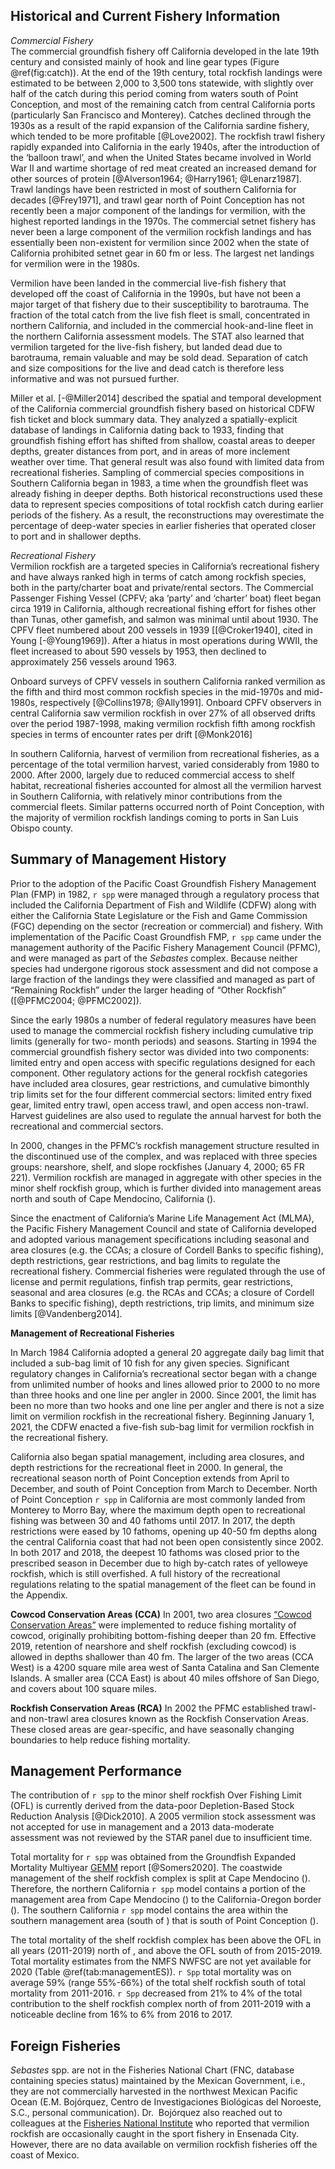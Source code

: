 ## Historical and Current Fishery Information
*Commercial Fishery*   
The commercial groundfish fishery off California developed in the late 19th 
century and consisted mainly of hook and line gear types (Figure \@ref(fig:catch)). 
At the end of the 19th century, total rockfish landings were estimated to be between 
2,000 to 3,500 tons statewide, with slightly over half of the catch during this 
period coming from waters south of Point Conception, and most of the remaining 
catch from central California ports (particularly San Francisco and Monterey). 
Catches declined through the 1930s as a result of the rapid expansion of the 
California sardine fishery, which tended to be more profitable [@Love2002]. 
The rockfish trawl fishery rapidly expanded into California in the early 1940s, 
after the introduction of the ‘balloon trawl’, and when the United States became 
involved in World War II and wartime shortage of red 
meat created an increased demand for other sources of protein [@Alverson1964; 
@Harry1961; @Lenarz1987]. Trawl landings have been restricted in most of southern 
California for decades [@Frey1971], and trawl gear north of Point Conception has 
not recently been a major component of the landings for vermilion, with the 
highest reported landings in the 1970s. The commercial setnet fishery has never 
been a large component of the vermilion rockfish landings and has essentially 
been non-existent for vermilion since 2002 when the state of California prohibited 
setnet gear in 60 fm or less. The largest net landings for vermilion were in the 1980s.

Vermilion have been landed in the commercial live-fish fishery that developed 
off the coast of 
California in the 1990s, but have not been a major target of that fishery due 
to their susceptibility to barotrauma. The fraction of the total catch 
from the live fish fleet is small, concentrated in northern California, and 
included in the commercial hook-and-line fleet in the northern California 
assessment models.  The STAT also learned that vermilion targeted for the live-fish 
fishery, but landed dead due to barotrauma, remain valuable and may be sold dead. 
Separation of catch and size compositions for the live and dead catch is therefore 
less informative and was not pursued further.


Miller et al. [-@Miller2014] described the spatial and temporal development of the 
California commercial groundfish fishery based on historical CDFW fish ticket 
and block summary data. They analyzed a spatially-explicit database of 
landings in California dating back to 1933, finding that groundfish fishing effort 
has shifted from shallow, coastal areas to deeper depths, greater distances from 
port, and in areas of more inclement weather over time. That general result was 
also found with limited data from recreational fisheries. Sampling of commercial 
species compositions in Southern California began in 1983, a time when the 
groundfish fleet was already fishing in deeper depths.
Both historical reconstructions used these data to represent species compositions of 
total rockfish catch during earlier periods of the fishery. As a result, the 
reconstructions may overestimate the percentage of deep-water species in earlier 
fisheries that operated closer to port and in shallower depths.


*Recreational Fishery*  
Vermilion rockfish are a targeted species in California's recreational fishery
and have always ranked high in terms of catch among rockfish species, both in 
the party/charter boat and private/rental sectors. The Commercial Passenger 
Fishing Vessel (CPFV; aka ‘party’ and ‘charter’ boat) fleet began circa 1919 
in California, although recreational fishing effort for 
fishes other than Tunas, other gamefish, and salmon was minimal until about 
1930. The CPFV fleet numbered about 200 vessels in 1939 [[@Croker1940], cited 
in Young [-@Young1969]). After a hiatus in most operations during WWII, the 
fleet increased to about 590 vessels by 1953, then declined to approximately 
256 vessels around 1963.  

Onboard surveys of CPFV vessels in southern California ranked vermilion as the 
fifth and third most common rockfish species in the mid-1970s and mid-1980s, 
respectively [@Collins1978; @Ally1991]. Onboard CPFV observers in central 
California saw vermilion rockfish in over 27% of all observed drifts over the 
period 1987-1998, making vermilion rockfish fifth among rockfish species in terms 
of encounter rates per drift [@Monk2016]

In southern California, harvest of vermilion from recreational fisheries, as a 
percentage of the total vermilion harvest, varied considerably from 1980 to 2000. 
After 2000, largely due to reduced commercial access to shelf habitat, recreational 
fisheries accounted for almost all the vermilion harvest in Southern California, 
with relatively minor contributions from the commercial fleets.  Similar patterns 
occurred north of Point Conception, with the majority of vermilion rockfish 
landings coming to ports in San Luis Obispo county.


## Summary of Management History

Prior to the adoption of the Pacific Coast Groundfish Fishery Management Plan (FMP) 
in 1982, `r spp` were managed through a regulatory process that included the 
California Department of Fish and Wildlife (CDFW) along 
with either the California State Legislature or the Fish and Game Commission (FGC) 
depending on the sector (recreation or commercial) and fishery. With implementation 
of the Pacific Coast Groundfish FMP, `r spp` came under the management 
authority of the Pacific Fishery Management Council (PFMC), and were managed as part 
of the *Sebastes* complex. Because neither species had undergone rigorous stock assessment 
and did not compose a large fraction of the landings they were classified and 
managed as part of "Remaining Rockfish" under the larger 
heading of "Other Rockfish" ([@PFMC2004; @PFMC2002]).

Since the early 1980s a number of federal regulatory measures have been used to 
manage the commercial rockfish fishery including cumulative trip limits (generally 
for two- month periods) and seasons. Starting in 1994 the commercial groundfish 
fishery sector was divided into two components: limited entry and open access 
with specific regulations designed for each component. Other regulatory actions 
for the general rockfish categories have included area closures, gear restrictions, 
and cumulative bimonthly trip limits set for the four different commercial sectors: 
limited entry fixed gear, limited entry trawl, open access trawl, and open access non-trawl.
Harvest guidelines are also used to regulate the annual harvest for both the recreational and 
commercial sectors. 

In 2000, changes in the PFMC’s rockfish management structure resulted in the 
discontinued use of the \emph{Sebastes} complex, and was replaced with three species 
groups: nearshore, shelf, and slope rockfishes (January 4, 2000; 65 FR 221). 
Vermilion rockfish are managed in aggregate with other species in the minor shelf 
rockfish group, which is further divided into management areas north and south of 
Cape Mendocino, California (\CapeM). 

Since the enactment of California’s Marine Life Management Act  (MLMA), the 
Pacific Fishery Management Council and state of California  developed and adopted 
various management specifications including seasonal and area closures (e.g. the CCAs; 
a closure of Cordell Banks to specific fishing), depth restrictions, gear restrictions, 
and bag limits to regulate the recreational fishery. Commercial fisheries were 
regulated through the use of license 
and permit regulations, finfish trap permits, gear restrictions, seasonal 
and area closures (e.g. the RCAs and CCAs; a closure of Cordell Banks to 
specific fishing), depth restrictions, trip limits, and minimum size 
limits [@Vandenberg2014].

**Management of Recreational Fisheries**

In March 1984 California adopted a general 20 aggregate daily bag limit that 
included a sub-bag limit of 10 fish for any given species. Significant regulatory 
changes in California's recreational sector began with a change 
from unlimited number of hooks and lines allowed prior to 2000 to no more than 
three hooks and one line per angler in 2000.  Since 2001, the limit has been no 
more than two hooks and one line per angler and there is not a size limit on vermilion 
rockfish in the recreational fishery. Beginning January 1, 2021, the CDFW enacted a 
five-fish sub-bag limit for vermilion rockfish in the recreational fishery. 

California also began spatial management, including area closures, and depth 
restrictions for the recreational fleet in 2000.  In general, the recreational 
season north of Point Conception 
extends from April to December, and south of Point Conception from March to December. 
North of Point Conception `r spp` in California are most commonly landed from 
Monterey to Morro Bay, where the 
maximum depth open to recreational fishing was between 30 and 40 
fathoms until 2017.  In 2017, the depth restrictions were eased by 10 fathoms, 
opening up 40-50 fm depths along the central California coast that had not been 
open consistently since 2002.  In 
both 2017 and 2018, the deepest 10 fathoms was closed prior to the prescribed 
season in December due to high by-catch rates of yelloweye rockfish, which is still 
overfished. A full history of the recreational 
regulations relating to the spatial management of the fleet can be found in the Appendix.   


**Cowcod Conservation Areas (CCA)**
In 2001, two area closures [“Cowcod Conservation Areas”](https://nrm.dfg.ca.gov/FileHandler.ashx?DocumentID=36132&inline) were implemented to reduce fishing mortality of cowcod, originally prohibiting 
bottom-fishing deeper than 20 fm. Effective 2019, retention of nearshore and 
shelf rockfish (excluding cowcod) is allowed in depths shallower than 40 fm. 
The larger of the two areas (CCA West) is a 4200 square mile area west of Santa 
Catalina and San Clemente Islands. A smaller area (CCA East) is about 40 miles 
offshore of San Diego, and covers about 100 square miles.

**Rockfish Conservation Areas (RCA)**
In 2002 the PFMC established trawl- and non-trawl area closures known as the 
Rockfish Conservation Areas. These closed areas are gear-specific, and have 
seasonally changing boundaries to help reduce fishing mortality.


## Management Performance
The contribution of `r spp` to the minor shelf rockfish Over Fishing Limit (OFL) is 
currently derived from the data-poor Depletion-Based Stock Reduction
Analysis [@Dick2010].  A 2005 vermilion stock assessment was not accepted for use 
in management and a 2013 data-moderate assessment was not reviewed by the STAR 
panel due to insufficient time.


Total mortality for `r spp` was obtained from the Groundfish Expanded Mortality 
Multiyear [GEMM](https://www.nwfsc.noaa.gov/data/api/v1/source/observer.gemm_fact/selection.xlsx) 
report [@Somers2020]. The coastwide management of the shelf rockfish complex is split at Cape 
Mendocino (\CapeM).  Therefore, the  northern California `r spp` 
model contains a portion of the management area from Cape Mendocino (\CapeM) 
to the California-Oregon border (\CAOR).  The southern California `r spp` model contains the 
area within the southern management area (south of \CapeM) that is south of Point Conception (\PtC).

The total mortality of the shelf rockfish complex has been above the OFL in all years (2011-2019) north of \CapeM, and 
above the OFL south of \CapeM from 2015-2019. Total mortality 
estimates from the NMFS NWFSC are not yet available for 2020 (Table \@ref(tab:managementES)). `r Spp` total 
mortality was on average 59% (range 55%-66%) of the total shelf rockfish south 
of \CapeM total mortality from 2011-2016.  `r Spp` decreased from 21% to 4% of 
the total contribution to the shelf rockfish complex north of \CapeM from 2011-2019 with a 
noticeable decline from 16% to 6% from 2016 to 2017.

## Foreign Fisheries

*Sebastes* spp. are not in the Fisheries National Chart (FNC, database containing 
species status) maintained by the Mexican Government, i.e., they are not commercially 
harvested in the northwest Mexican Pacific Ocean (E.M. Boj&oacute;rquez, Centro de 
Investigaciones Biol&oacute;gicas del Noroeste, S.C., personal communication).  Dr. 
Boj&oacute;rquez also reached out to colleagues at the 
[Fisheries National Institute](https://www.gob.mx/inapesca) who reported that 
vermilion rockfish are occasionally caught in the sport fishery in Ensenada City. 
However, there are no data available on vermilion rockfish fisheries off the coast 
of Mexico.


